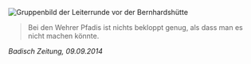 
<GroupOverview name="Die Leiterrunde der Wehrer Pfadis" time="Eine Leiterrunde im Monat" age="ab 18+"/>

![Gruppenbild der Leiterrunde vor der Bernhardshütte](/images/leiter2.jpeg)

<Acrostichon data={acrostData}/>

> Bei den Wehrer Pfadis ist nichts bekloppt genug, als dass man es nicht machen könnte.

<cite>Badisch Zeitung, 09.09.2014</cite>

